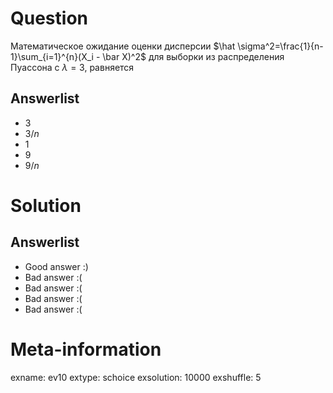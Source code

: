 Question
========

Математическое ожидание оценки дисперсии $\hat \sigma^2=\frac{1}{n-1}\sum_{i=1}^{n}(X_i - \bar X)^2$ для выборки из распределения Пуассона с $\lambda = 3$, равняется


Answerlist
----------
* $3$
* $3/n$ 
* $1$
* $9$
* $9/n$


Solution
========

Answerlist
----------
*  Good answer :)
*  Bad answer :(
*  Bad answer :(
*  Bad answer :(
*  Bad answer :(

Meta-information
================
exname: ev10
extype: schoice
exsolution: 10000
exshuffle: 5
